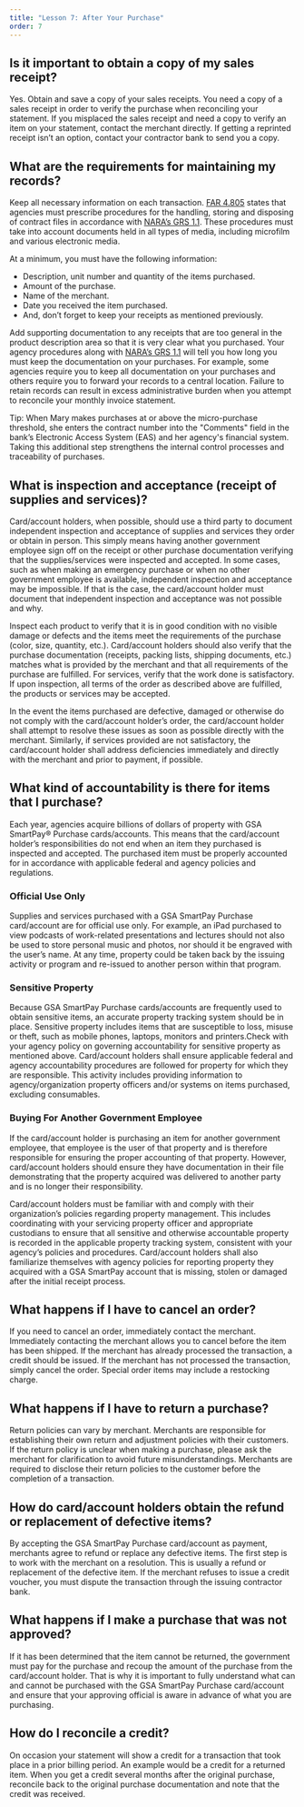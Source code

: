 ```yaml
---
title: "Lesson 7: After Your Purchase"
order: 7
---
```

## Is it important to obtain a copy of my sales receipt?
Yes. Obtain and save a copy of your sales receipts. You need a copy of a sales receipt in order to verify the purchase when reconciling your statement. If you misplaced the sales receipt and need a copy to verify an item on your statement, contact the merchant directly. If getting a reprinted receipt isn’t an option, contact your contractor bank to send you a copy.

## What are the requirements for maintaining my records?

Keep all necessary information on each transaction. [FAR 4.805](https://www.acquisition.gov/far/4.805) states that agencies must prescribe procedures for the handling, storing and disposing of contract files in accordance with [NARA’s GRS 1.1](https://www.archives.gov/files/records-mgmt/grs/grs01-1.pdf). These procedures must take into account documents held in all types of media, including microfilm and various electronic media.

At a minimum, you must have the following information:

- Description, unit number and quantity of the items purchased.
- Amount of the purchase.
- Name of the merchant.
- Date you received the item purchased.
- And, don’t forget to keep your receipts as mentioned previously.

Add supporting documentation to any receipts that are too general in the product description area so that it is very clear what you purchased. Your agency procedures along with [NARA’s GRS 1.1](https://www.archives.gov/files/records-mgmt/grs/grs01-1.pdf) will tell you how long you must keep the documentation on your purchases. For example, some agencies require you to keep all documentation on your purchases and others require you to forward your records to a central location. Failure to retain records can result in excess administrative burden when you attempt to reconcile your monthly invoice statement.

Tip: When Mary makes purchases at or above the micro-purchase threshold, she enters the contract number into the "Comments" field in the bank’s Electronic Access System (EAS) and her agency's financial system. Taking this additional step strengthens the internal control processes and traceability of purchases.

## What is inspection and acceptance (receipt of supplies and services)?
Card/account holders, when possible, should use a third party to document independent inspection and acceptance of supplies and services they order or obtain in person. This simply means having another government employee sign off on the receipt or other purchase documentation verifying that the supplies/services were inspected and accepted. In some cases, such as when making an emergency purchase or when no other government employee is available, independent inspection and acceptance may be impossible. If that is the case, the card/account holder must document that independent inspection and acceptance was not possible and why.

Inspect each product to verify that it is in good condition with no visible damage or defects and the items meet the requirements of the purchase (color, size, quantity, etc.). Card/account holders should also verify that the purchase documentation (receipts, packing lists, shipping documents, etc.) matches what is provided by the merchant and that all requirements of the purchase are fulfilled. For services, verify that the work done is satisfactory. If upon inspection, all terms of the order as described above are fulfilled, the products or services may be accepted.

In the event the items purchased are defective, damaged or otherwise do not comply with the card/account holder’s order, the card/account holder shall attempt to resolve these issues as soon as possible directly with the merchant. Similarly, if services provided are not satisfactory, the card/account holder shall address deficiencies immediately and directly with the merchant and prior to payment, if possible.

## What kind of accountability is there for items that I purchase?
Each year, agencies acquire billions of dollars of property with GSA SmartPay® Purchase cards/accounts. This means that the card/account holder’s responsibilities do not end when an item they purchased is inspected and accepted. The purchased item must be properly accounted for in accordance with applicable federal and agency policies and regulations.

### Official Use Only
Supplies and services purchased with a GSA SmartPay Purchase card/account are for official use only. For example, an iPad purchased to view podcasts of work-related presentations and lectures should not also be used to store personal music and photos, nor should it be engraved with the user’s name. At any time, property could be taken back by the issuing activity or program and re-issued to another person within that program.

### Sensitive Property
Because GSA SmartPay Purchase cards/accounts are frequently used to obtain sensitive items, an accurate property tracking system should be in place. Sensitive property includes items that are susceptible to loss, misuse or theft, such as mobile phones, laptops, monitors and printers.Check with your agency policy on governing accountability for sensitive property as mentioned above. Card/account holders shall ensure applicable federal and agency accountability procedures are followed for property for which they are responsible. This activity includes providing information to agency/organization property officers and/or systems on items purchased, excluding consumables.

### Buying For Another Government Employee
If the card/account holder is purchasing an item for another government employee, that employee is the user of that property and is therefore responsible for ensuring the proper accounting of that property. However, card/account holders should ensure they have documentation in their file demonstrating that the property acquired was delivered to another party and is no longer their responsibility.

Card/account holders must be familiar with and comply with their organization’s policies regarding property management. This includes coordinating with your servicing property officer and appropriate custodians to ensure that all sensitive and otherwise accountable property is recorded in the applicable property tracking system, consistent with your agency’s policies and procedures. Card/account holders shall also familiarize themselves with agency policies for reporting property they acquired with a GSA SmartPay account that is missing, stolen or damaged after the initial receipt process.

## What happens if I have to cancel an order?
If you need to cancel an order, immediately contact the merchant. Immediately contacting the merchant allows you to cancel before the item has been shipped. If the merchant has already processed the transaction, a credit should be issued. If the merchant has not processed the transaction, simply cancel the order. Special order items may include a restocking charge.

## What happens if I have to return a purchase?
Return policies can vary by merchant. Merchants are responsible for establishing their own return and adjustment policies with their customers. If the return policy is unclear when making a purchase, please ask the merchant for clarification to avoid future misunderstandings. Merchants are required to disclose their return policies to the customer before the completion of a transaction.

## How do card/account holders obtain the refund or replacement of defective items?
By accepting the GSA SmartPay Purchase card/account as payment, merchants agree to refund or replace any defective items. The first step is to work with the merchant on a resolution. This is usually a refund or replacement of the defective item. If the merchant refuses to issue a credit voucher, you must dispute the transaction through the issuing contractor bank.

## What happens if I make a purchase that was not approved?
If it has been determined that the item cannot be returned, the government must pay for the purchase and recoup the amount of the purchase from the card/account holder. That is why it is important to fully understand what can and cannot be purchased with the GSA SmartPay Purchase card/account and ensure that your approving official is aware in advance of what you are purchasing.

## How do I reconcile a credit?
On occasion your statement will show a credit for a transaction that took place in a prior billing period. An example would be a credit for a returned item. When you get a credit several months after the original purchase, reconcile back to the original purchase documentation and note that the credit was received.

